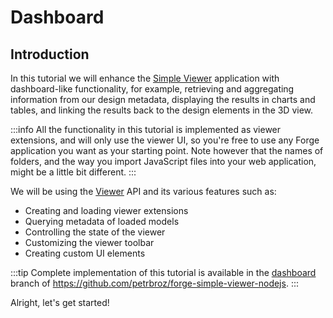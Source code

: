 
# Dashboard

## Introduction

In this tutorial we will enhance the [Simple Viewer](../simple-viewer) application
with dashboard-like functionality, for example, retrieving and aggregating information
from our design metadata, displaying the results in charts and tables, and linking
the results back to the design elements in the 3D view.

:::info
All the functionality in this tutorial is implemented as viewer extensions, and will only use
the viewer UI, so you're free to use any Forge application you want as your starting point.
Note however that the names of folders, and the way you import JavaScript files into your
web application, might be a little bit different.
:::

<ResponsiveVideo src="https://www.youtube.com/embed/4UQlmsG97pk?autoplay=1&controls=0&modestbranding=1&loop=1" title="Preview" />

We will be using the [Viewer](https://forge.autodesk.com/en/docs/viewer/v7/developers_guide/overview)
API and its various features such as:

- Creating and loading viewer extensions
- Querying metadata of loaded models
- Controlling the state of the viewer
- Customizing the viewer toolbar
- Creating custom UI elements

:::tip
Complete implementation of this tutorial is available in the [dashboard](https://github.com/petrbroz/forge-simple-viewer-nodejs/tree/dashboards)
branch of https://github.com/petrbroz/forge-simple-viewer-nodejs.
:::

Alright, let's get started!
